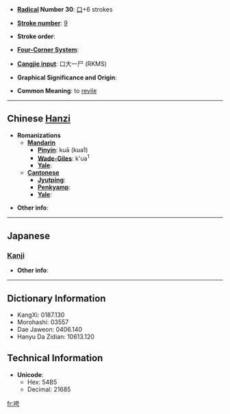 * '''[[Wiktionary:Chinese radical index| Radical]] Number 30''': [[Wiktionary:Chinese radical index 口|口]]+6 strokes

* '''[[Wiktionary:Chinese total strokes index|Stroke number]]''': [[Wiktionary:Chinese total strokes index 9|9]]

* '''Stroke order''': 

* '''[[Wiktionary:Chinese four corner index|Four-Corner System]]''': 

* '''[[Wiktionary:Chinese Cangjie index|Cangjie input]]''': 口大一尸 (RKMS)

* '''Graphical Significance and Origin''': 

* '''Common Meaning''': to [[revile]]

----

== Chinese [[Hanzi]] ==

* '''Romanizations'''
** '''[[Mandarin]]'''
*** '''[[Pinyin]]''': kuā (kua1)
*** '''[[Wade-Giles]]''': k'ua<sup>1</sup>
*** '''[[Yale]]''': 
** '''[[Cantonese]]'''
*** '''[[Jyutping]]''':
*** '''[[Penkyamp]]''': 
*** '''[[Yale]]''': 

* '''Other info''': 

----

==Japanese==

===[[Kanji]]===
{{kanji|on readings=[[くう]] (kū), [[け]] (ke)
|kun readings=
}}

* '''Other info''':  

----

== Dictionary Information ==

* KangXi: 0187.130
* Morohashi: 03557
* Dae Jaweon: 0406.140
* Hanyu Da Zidian: 10613.120

== Technical Information ==

* '''Unicode''':
** Hex: 54B5
** Decimal: 21685

[[fr:咵]]